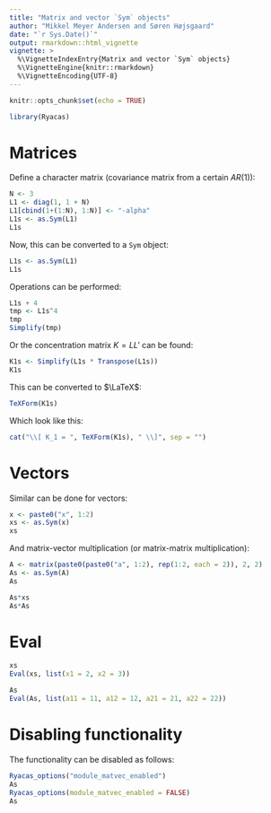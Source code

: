 ```yaml
---
title: "Matrix and vector `Sym` objects"
author: "Mikkel Meyer Andersen and Søren Højsgaard"
date: "`r Sys.Date()`"
output: rmarkdown::html_vignette
vignette: >
  %\VignetteIndexEntry{Matrix and vector `Sym` objects}
  %\VignetteEngine{knitr::rmarkdown}
  %\VignetteEncoding{UTF-8}
---
```


```r
knitr::opts_chunk$set(echo = TRUE)
```

```r
library(Ryacas)
```

# Matrices

Define a character matrix (covariance matrix from a certain $AR(1)$):

```r
N <- 3
L1 <- diag(1, 1 + N)
L1[cbind(1+(1:N), 1:N)] <- "-alpha"
L1s <- as.Sym(L1)
L1s
```

Now, this can be converted to a `Sym` object:

```r
L1s <- as.Sym(L1)
L1s
```

Operations can be performed:

```r
L1s + 4
tmp <- L1s^4
tmp
Simplify(tmp)
```


Or the concentration matrix $K=L L'$ can be found:

```r
K1s <- Simplify(L1s * Transpose(L1s))
K1s
```

This can be converted to $\LaTeX$:

```r
TeXForm(K1s)
```

Which look like this:

```r
cat("\\[ K_1 = ", TeXForm(K1s), " \\]", sep = "")
```

# Vectors

Similar can be done for vectors:

```r
x <- paste0("x", 1:2)
xs <- as.Sym(x)
xs
```

And matrix-vector multiplication (or matrix-matrix multiplication):

```r
A <- matrix(paste0(paste0("a", 1:2), rep(1:2, each = 2)), 2, 2)
As <- as.Sym(A)
As
```

```r
As*xs
As*As
```

# Eval

```r
xs
Eval(xs, list(x1 = 2, x2 = 3))
```

```r
As
Eval(As, list(a11 = 11, a12 = 12, a21 = 21, a22 = 22))
```

# Disabling functionality

The functionality can be disabled as follows:

```r
Ryacas_options("module_matvec_enabled")
As
Ryacas_options(module_matvec_enabled = FALSE)
As
```


 